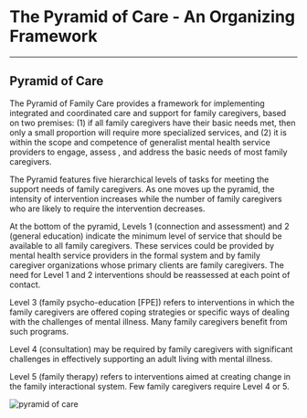# The Pyramid of Care - An Organizing Framework
---

## Pyramid of Care

The Pyramid of Family Care provides a framework for implementing integrated and coordinated care and support for
family caregivers, based on two premises: (1) if all family caregivers have their basic needs met, then only a small
proportion will require more specialized services, and (2) it is within the scope and competence of generalist mental
health service providers to engage, assess , and address the basic needs of most family caregivers.

The Pyramid features five hierarchical levels of tasks for meeting the support needs of family caregivers. As one moves
up the pyramid, the intensity of intervention increases while the number of family caregivers who are likely to require
the intervention decreases.

At the bottom of the pyramid, Levels 1 (connection and assessment) and 2 (general education) indicate the minimum
level of service that should be available to all family caregivers. These services could be provided by mental health
service providers in the formal system and by family caregiver organizations whose primary clients are family caregivers.
The need for Level 1 and 2 interventions should be reassessed at each point of contact.

Level 3 (family psycho-education [FPE]) refers to interventions in which the family caregivers are offered coping
strategies or specific ways of dealing with the challenges of mental illness. Many family caregivers benefit from such
programs.

Level 4 (consultation) may be required by family caregivers with significant challenges in effectively supporting an adult
living with mental illness.

Level 5 (family therapy) refers to interventions aimed at creating change in the family interactional system. Few family
caregivers require Level 4 or 5.

<img src="./pyramid.png" alt="pyramid of care" style="float: left; margin-right: 10px;" />


